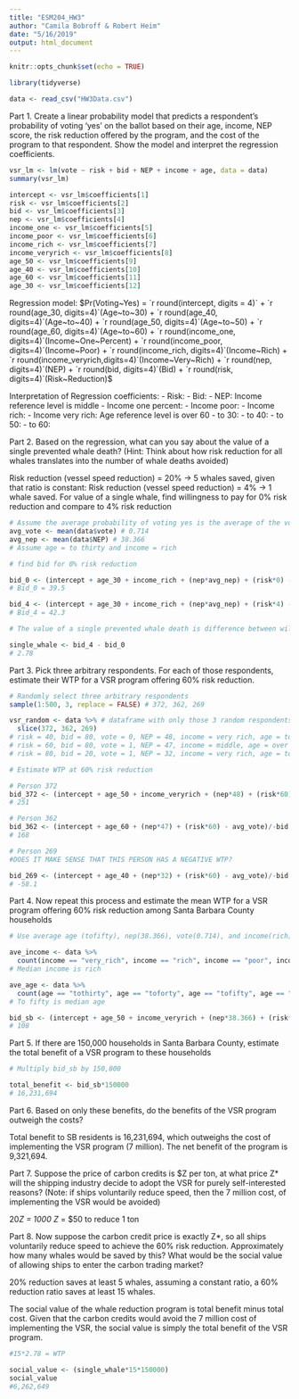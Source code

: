 ```yaml
---
title: "ESM204_HW3"
author: "Camila Bobroff & Robert Heim"
date: "5/16/2019"
output: html_document
---
```


```r
knitr::opts_chunk$set(echo = TRUE)
```

```r
library(tidyverse)
```

```r
data <- read_csv("HW3Data.csv")
```

Part 1. Create a linear probability model that predicts a respondent's probability of voting 'yes' on the ballot based on their age, income, NEP score, the risk reduction offered by the program, and the cost of the program to that respondent. Show the model and interpret the regression coefficients.

```r

vsr_lm <- lm(vote ~ risk + bid + NEP + income + age, data = data)
summary(vsr_lm)

intercept <- vsr_lm$coefficients[1]
risk <- vsr_lm$coefficients[2]
bid <- vsr_lm$coefficients[3]
nep <- vsr_lm$coefficients[4]
income_one <- vsr_lm$coefficients[5]
income_poor <- vsr_lm$coefficients[6]
income_rich <- vsr_lm$coefficients[7]
income_veryrich <- vsr_lm$coefficients[8]
age_50 <- vsr_lm$coefficients[9]
age_40 <- vsr_lm$coefficients[10]
age_60 <- vsr_lm$coefficients[11]
age_30 <- vsr_lm$coefficients[12]

```

Regression model:
$Pr(Voting~Yes) = `r round(intercept, digits = 4)` + `r round(age_30, digits=4)`(Age~to~30) + `r round(age_40, digits=4)`(Age~to~40) + `r round(age_50, digits=4)`(Age~to~50) + `r round(age_60, digits=4)`(Age~to~60) + `r round(income_one, digits=4)`(Income~One~Percent) + `r round(income_poor, digits=4)`(Income~Poor) + `r round(income_rich, digits=4)`(Income~Rich) + `r round(income_veryrich,digits=4)`(Income~Very~Rich) + `r round(nep, digits=4)`(NEP) + `r round(bid, digits=4)`(Bid) + `r round(risk, digits=4)`(Risk~Reduction)$

Interpretation of Regression coefficients:
- Risk:
- Bid:
- NEP:
Income reference level is middle
- Income one percent:
- Income poor:
- Income rich:
- Income very rich:
Age reference level is over 60
- to 30:
- to 40:
- to 50:
- to 60:

Part 2. Based on the regression, what can you say about the value of a single prevented whale death? (Hint: Think about how risk reduction for all whales translates into the number of whale deaths avoided)

Risk reduction (vessel speed reduction) = 20% -> 5 whales saved, given that ratio is constant:
Risk reduction (vessel speed reduction) = 4% -> 1 whale saved. For value of a single whale, find willingness to pay for 0% risk reduction and compare to 4% risk reduction
```r
# Assume the average probability of voting yes is the average of the votes
avg_vote <- mean(data$vote) # 0.714
avg_nep <- mean(data$NEP) # 38.366
# Assume age = to thirty and income = rich

# find bid for 0% risk reduction

bid_0 <- (intercept + age_30 + income_rich + (nep*avg_nep) + (risk*0) - avg_vote)/-bid
# Bid_0 = 39.5

bid_4 <- (intercept + age_30 + income_rich + (nep*avg_nep) + (risk*4) - avg_vote)/-bid
# Bid_4 = 42.3

# The value of a single prevented whale death is difference between willingness to pay of 4% and 0% vessel speed reduction

single_whale <- bid_4 - bid_0
# 2.78

```

Part 3. Pick three arbitrary respondents. For each of those respondents, estimate their WTP for a VSR program offering 60% risk reduction.

```r
# Randomly select three arbitrary respondents 
sample(1:500, 3, replace = FALSE) # 372, 362, 269

vsr_random <- data %>% # dataframe with only those 3 random respondents
  slice(372, 362, 269)
# risk = 40, bid = 80, vote = 0, NEP = 48, income = very rich, age = to 50
# risk = 60, bid = 80, vote = 1, NEP = 47, income = middle, age = over 60
# risk = 80, bid = 20, vote = 1, NEP = 32, income = very rich, age = to 40

# Estimate WTP at 60% risk reduction

# Person 372
bid_372 <- (intercept + age_50 + income_veryrich + (nep*48) + (risk*60) - avg_vote)/-bid
# 251

# Person 362
bid_362 <- (intercept + age_60 + (nep*47) + (risk*60) - avg_vote)/-bid
# 168

# Person 269 
#DOES IT MAKE SENSE THAT THIS PERSON HAS A NEGATIVE WTP?

bid_269 <- (intercept + age_40 + (nep*32) + (risk*60) - avg_vote)/-bid
# -58.1
```

Part 4. Now repeat this process and estimate the mean WTP for a VSR program offering 60% risk reduction among Santa Barbara County households

```r
# Use average age (tofifty), nep(38.366), vote(0.714), and income(rich) for Santa Barbara County

ave_income <- data %>% 
  count(income == "very_rich", income == "rich", income == "poor", income == "one_percent", income == "middle")
# Median income is rich

ave_age <- data %>% 
  count(age == "tothirty", age == "toforty", age == "tofifty", age == "tosixty", age == "oversixty")
# To fifty is median age

bid_sb <- (intercept + age_50 + income_veryrich + (nep*38.366) + (risk*60) - avg_vote)/-bid
# 108

```

Part 5. If there are 150,000 households in Santa Barbara County, estimate the total benefit of a VSR program to these households

```r
# Multiply bid_sb by 150,000

total_benefit <- bid_sb*150000
# 16,231,694

```

Part 6. Based on only these benefits, do the benefits of the VSR program outweigh the costs?

Total benefit to SB residents is 16,231,694, which outweighs the cost of implementing the VSR program (7 million). The net benefit of the program is 9,321,694.

Part 7. Suppose the price of carbon credits is $Z per ton, at what price Z* will the shipping industry decide to adopt the VSR for purely self-interested reasons? (Note: if ships voluntarily reduce speed, then the 7 million cost, of implementing the VSR would be avoided)

20*Z = 1000
Z* = $50 to reduce 1 ton

Part 8. Now suppose the carbon credit price is exactly Z*, so all ships voluntarily reduce speed to achieve the 60% risk reduction. Approximately how many whales would be saved by this? What would be the social value of allowing ships to enter the carbon trading market?

20% reduction saves at least 5 whales, assuming a constant ratio, a 60% reduction ratio saves at least 15 whales.

The social value of the whale reduction program is total benefit minus total cost. Given that the carbon credits would avoid the 7 million cost of implementing the VSR, the social value is simply the total benefit of the VSR program.

```r

#15*2.78 = WTP

social_value <- (single_whale*15*150000)
social_value
#6,262,649
```


